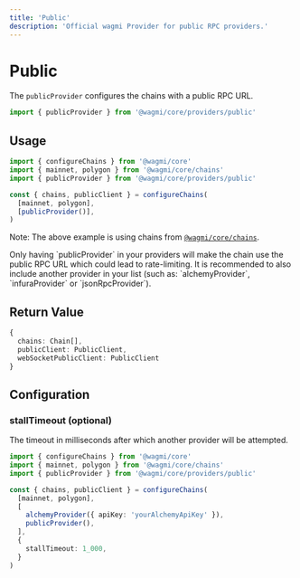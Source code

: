 ```yaml
---
title: 'Public'
description: 'Official wagmi Provider for public RPC providers.'
---
```



# Public

The `publicProvider` configures the chains with a public RPC URL.

```ts
import { publicProvider } from '@wagmi/core/providers/public'
```

## Usage

```ts
import { configureChains } from '@wagmi/core'
import { mainnet, polygon } from '@wagmi/core/chains'
import { publicProvider } from '@wagmi/core/providers/public'

const { chains, publicClient } = configureChains(
  [mainnet, polygon],
  [publicProvider()],
)
```

Note: The above example is using chains from [`@wagmi/core/chains`](/core/chains#wagmicorechains).

<Callout type="warning">
  Only having `publicProvider` in your providers will make the chain use the
  public RPC URL which could lead to rate-limiting. It is recommended to also
  include another provider in your list (such as: `alchemyProvider`,
  `infuraProvider` or `jsonRpcProvider`).
</Callout>

## Return Value

```ts
{
  chains: Chain[],
  publicClient: PublicClient,
  webSocketPublicClient: PublicClient
}
```

## Configuration

### stallTimeout (optional)

The timeout in milliseconds after which another provider will be attempted.

```ts {9}
import { configureChains } from '@wagmi/core'
import { mainnet, polygon } from '@wagmi/core/chains'
import { publicProvider } from '@wagmi/core/providers/public'

const { chains, publicClient } = configureChains(
  [mainnet, polygon],
  [
    alchemyProvider({ apiKey: 'yourAlchemyApiKey' }),
    publicProvider(),
  ],
  {
    stallTimeout: 1_000,
  }
)
```
